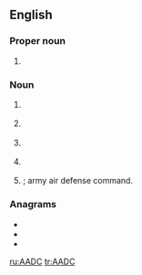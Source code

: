==English==

===Proper noun===
{{en-proper noun}}

# {{initialism of|{{w|American Association of Dental Consultants}}|lang=en}}

===Noun===
{{en-noun}}

# {{label|en|military}} {{initialism of|area air defense commander|lang=en}}
# {{label|en|military}} {{initialism of|air aide-de-camp|lang=en}}
# {{label|en|military}} {{initialism of|anti-aircraft defense commander|lang=en}}
# {{label|en|military}} {{initialism of|area air defense commander|lang=en}}
# {{label|en|military}} {{initialism of|army air defense commander|lang=en}}; army air defense command.

===Anagrams===
* {{l|en|AACD}}
* {{l|en|acad}}
* {{l|en|DCAA}}

[[ru:AADC]]
[[tr:AADC]]